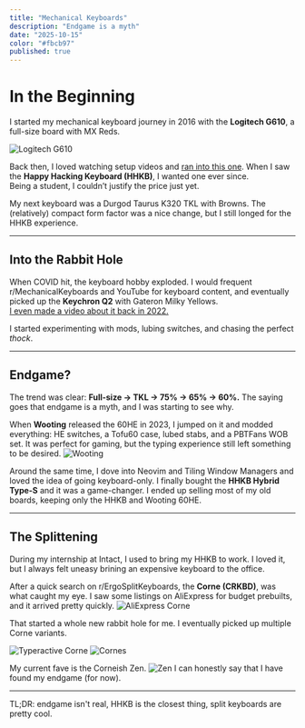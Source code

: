 ```yaml
---
title: "Mechanical Keyboards"
description: "Endgame is a myth"
date: "2025-10-15"
color: "#fbcb97"
published: true
---
```

# In the Beginning

I started my mechanical keyboard journey in 2016 with the **Logitech G610**, a full-size board with MX Reds.

![Logitech G610](https://external-content.duckduckgo.com/iu/?u=https%3A%2F%2Fwww.techreflex.net%2Fwp-content%2Fuploads%2F2017%2F10%2FDSC_0129.jpg&f=1&nofb=1&ipt=4bf35770caba767c10364e46d2fc0281a35d452a51d564eb5f2f20d42cebf09c)

Back then, I loved watching setup videos and [ran into this one](https://www.youtube.com/watch?v=-NqTUsbQD7w). When I saw the **Happy Hacking Keyboard (HHKB)**, I wanted one ever since.  
Being a student, I couldn’t justify the price just yet.

My next keyboard was a Durgod Taurus K320 TKL with Browns. The (relatively) compact form factor was a nice change, but I still longed for the HHKB experience.

---

## Into the Rabbit Hole

When COVID hit, the keyboard hobby exploded. I would frequent r/MechanicalKeyboards and YouTube for keyboard content, and eventually picked up the **Keychron Q2** with Gateron Milky Yellows.  
[I even made a video about it back in 2022.](https://www.youtube.com/watch?v=jMmN9zrK9Fs)

I started experimenting with mods, lubing switches, and chasing the perfect *thock*.

---

## Endgame?

The trend was clear: **Full-size → TKL → 75% → 65% → 60%.**
The saying goes that endgame is a myth, and I was starting to see why.

When **Wooting** released the 60HE in 2023, I jumped on it and modded everything: HE switches, a Tofu60 case, lubed stabs, and a PBTFans WOB set. It was perfect for gaming, but the typing experience still left something to be desired.
![Wooting](/img/wooting.jpg)

Around the same time, I dove into Neovim and Tiling Window Managers and loved the idea of going keyboard-only. I finally bought the **HHKB Hybrid Type-S** and it was a game-changer. I ended up selling most of my old boards, keeping only the HHKB and Wooting 60HE.

---

## The Splittening

During my internship at Intact, I used to bring my HHKB to work. I loved it, but I always felt uneasy brining an expensive keyboard to the office.

After a quick search on r/ErgoSplitKeyboards, the **Corne (CRKBD)**, was what caught my eye. I saw some listings on AliExpress for budget prebuilts, and it arrived pretty quickly.
![AliExpress Corne](/img/alixcorne.jpeg)

That started a whole new rabbit hole for me. I eventually picked up multiple Corne variants.

![Typeractive Corne](/img/corne.jpg)
![Cornes](/img/cornes.jpg)

My current fave is the Corneish Zen. 
![Zen](/img/zen.jpeg)
I can honestly say that I have found my endgame (for now).


---

TL;DR: endgame isn't real, HHKB is the closest thing, split keyboards are pretty cool.
